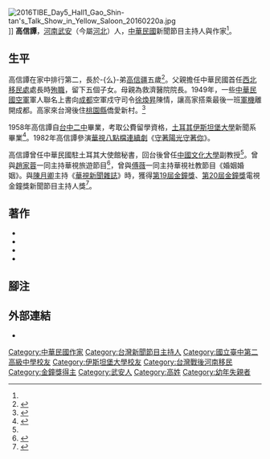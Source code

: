 [[File:2016TIBE_Day5_Hall1_Gao_Shin-tan's_Talk_Show_in_Yellow_Saloon_20160220a.jpg|thumb]]]]
'''高信譚'''{{BD|1939年||}}，[[河南|河南]][[武安|武安]]（今屬[[河北|河北]]）人，[[中華民國|中華民國]]新聞節目主持人與作家<ref name="落地生根"/>。

== 生平 ==
高信譚在家中排行第二，長於-{么}-弟[[高信疆|高信疆]]五歲<ref name="紙上風雲高信疆">{{cite book |author=|title=《紙上風雲高信疆》|date=2009-08-07|publisher=大塊文化|location=台灣|language=zh-tw|isbn=9789862131374}}</ref>。父親擔任中華民國首任[[西北移民處|西北移民處]]處長時[[殉職|殉職]]，留下五個子女。母親為救濟醫院院長。1949年，一些[[中華民國空軍|中華民國空軍]]軍人聯名上書向[[成都|成都]]空軍戍守司令[[徐煥昇|徐煥昇]]陳情，讓高家搭乘最後一班[[軍機|軍機]]離開成都。高家來台灣後住[[桃園縣|桃園縣]]僑愛新村。<ref name="落地生根">{{cite book |author=楊放|title=《落地生根：眷村人物與經驗》|date=1996-04-01|publisher=允晨文化|location=台灣|language=zh-tw|isbn=9579449244}}</ref>

1958年高信譚自[[台中二中|台中二中]]畢業，考取公費留學資格，[[土耳其|土耳其]][[伊斯坦堡大學|伊斯坦堡大學]]新聞系畢業<ref name="高信譚 校友">{{cite web|url=http://www.tcssh.tc.edu.tw/grad/gi182/gi182-06.htm|title=高信譚 校友|author=|date=|accessdate=2015-01-12|publisher=國立臺中第二高級中學|language=zh-tw|8=|archive-date=2019-09-07|archive-url=https://web.archive.org/web/20190907092149/http://www.tcssh.tc.edu.tw/grad/gi182/gi182-06.htm|dead-url=no}}</ref>。1982年高信譚參演[[華視|華視]][[八點檔|八點檔]][[連續劇|連續劇]]《[[守著陽光守著你|守著陽光守著你]]》。

高信譚曾任中華民國駐土耳其大使館秘書，回台後曾任[[中國文化大學|中國文化大學]]副教授<ref name="高信譚 校友"/>。曾與[[趙家蓉|趙家蓉]]一同主持華視旅遊節目<ref>{{cite web|url=http://mag.chinatimes.com/mag-cnt.aspx?artid=25931&perid=2726|title=參選北市議員 趙家蓉關懷弱勢不當政客|author=李幼軍|date=2014-09-01|accessdate=2014-12-04|publisher=《[[時報周刊|時報周刊]]》|issue=第1906期|language=zh-tw|9=|archive-url=https://web.archive.org/web/20141206194631/http://mag.chinatimes.com/mag-cnt.aspx?artid=25931&perid=2726|archive-date=2014-12-06|dead-url=yes}}</ref>，曾與[[傅薇|傅薇]]一同主持華視社教節目《婚姻婚姻》。與[[陳月卿|陳月卿]]主持《[[華視新聞雜誌|華視新聞雜誌]]》時，獲得[[第19屆金鐘獎|第19屆金鐘獎]]、[[第20屆金鐘獎|第20屆金鐘獎]]電視金鐘獎新聞節目主持人獎<ref>{{cite web|url=http://shows.cts.com.tw/shows_prog/news/21.html#.VLOlOdKUd8E|title=《華視新聞雜誌》節目簡介|author=|date=|accessdate=2015-01-12|publisher=華視|language=zh-tw|8=|archive-date=2020-12-27|archive-url=https://web.archive.org/web/20201227231509/https://shows.cts.com.tw/shows_prog/news/21.html#.VLOlOdKUd8E|dead-url=no}}</ref>。

== 著作 ==
*{{cite book|author=高信譚|title=《羅曼蒂克死啦》|url=http://aleweb.ncl.edu.tw/F/RPRK86FI3VU5RBFPF62A3MH76ESF8C2SH93I42T5KA3DHFHBY2-52660?func=full-set-set&set_number=000653&set_entry=000005&format=999|year=1984|publisher=遠景出版事業公司|access-date=2015-01-25|archive-date=2019-09-03|archive-url=https://web.archive.org/web/20190903191348/http://aleweb.ncl.edu.tw/F/RPRK86FI3VU5RBFPF62A3MH76ESF8C2SH93I42T5KA3DHFHBY2-52660?func=full-set-set&set_number=000653&set_entry=000005&format=999|dead-url=no}}
*{{cite book|author=高信譚|title=《小亞細亞孤燈下》|url=http://www.vistaread.com/book.php?id=94|year=1987|publisher=遠景出版事業公司|access-date=2015-01-25|archive-date=2019-09-03|archive-url=https://web.archive.org/web/20190903042844/http://www.vistaread.com/book.php?id=94|dead-url=no}}
*{{cite book|author=高信譚|title=《也曾少年也多情》|url=http://books.google.com/books?id=Kb0cQwAACAAJ|year=2001|publisher=成達文化|isbn=978-957-30028-0-2}}
*{{cite book|author=高信譚|title=《私黃笑話大公開：漫畫圖集》|url=http://books.google.com/books?id=V2pckgEACAAJ|year=2002|publisher=成達文化|isbn=978-957-30028-2-6}}

== 腳注 ==
{{reflist}}

== 外部連結 ==
{{commonscat|Gao Shin-tan}}
* {{facebook|Gaoshintan}}
{{DEFAULTSORT:Gao}}
[[Category:中華民國作家|Category:中華民國作家]]
[[Category:台灣新聞節目主持人|Category:台灣新聞節目主持人]]
[[Category:國立臺中第二高級中學校友|Category:國立臺中第二高級中學校友]]
[[Category:伊斯坦堡大學校友|Category:伊斯坦堡大學校友]]
[[Category:台灣戰後河南移民|Category:台灣戰後河南移民]]
[[Category:金鐘獎得主|Category:金鐘獎得主]]
[[Category:武安人|Category:武安人]]
[[Category:高姓|Category:高姓]]
[[Category:幼年失親者|Category:幼年失親者]]